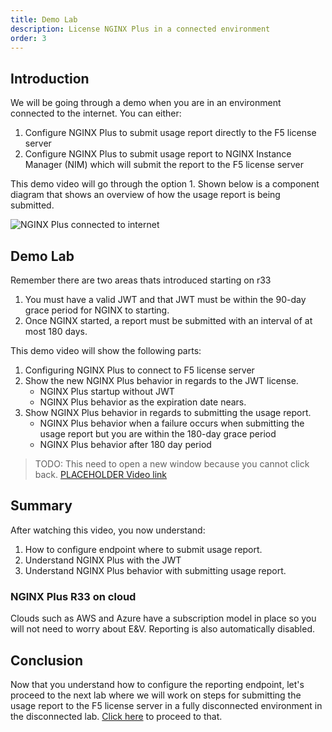 ```yaml
---
title: Demo Lab
description: License NGINX Plus in a connected environment
order: 3
---
```


## Introduction

We will be going through a demo when you are in an environment connected to the internet. You can either:

1. Configure NGINX Plus to submit usage report directly to the F5 license server
1. Configure NGINX Plus to submit usage report to NGINX Instance Manager (NIM) which will submit the report to the F5
license server

This demo video will go through the option 1. Shown below is a component diagram that shows an overview of how the
usage report is being submitted.

![NGINX Plus connected to internet](media/demo/1.png)

## Demo Lab

Remember there are two areas thats introduced starting on r33
1. You must have a valid JWT and that JWT must be within the 90-day grace period for NGINX to starting.
1. Once NGINX started, a report must be submitted with an interval of at most 180 days.

This demo video will show the following parts:
1. Configuring NGINX Plus to connect to F5 license server
1. Show the new NGINX Plus behavior in regards to the JWT license.
    - NGINX Plus startup without JWT
    - NGINX Plus behavior as the expiration date nears.
1. Show NGINX Plus behavior in regards to submitting the usage report.
    - NGINX Plus behavior when a failure occurs when submitting the usage report but you are within the 180-day grace
    period
    - NGINX Plus behavior after 180 day period

> TODO: This need to open a new window because you cannot click back.
[PLACEHOLDER Video link](https://f5.sharepoint.com/:v:/s/gscoe/ESHEZ24sDuRBpIpjz6thMNsBTZLcFCuuvujokU4pH_qDdw?e=zBGEFd)

## Summary

After watching this video, you now understand:
1. How to configure endpoint where to submit usage report.
1. Understand NGINX Plus with the JWT
1. Understand NGINX Plus behavior with submitting usage report.

### NGINX Plus R33 on cloud

Clouds such as AWS and Azure have a subscription model in place so you will not need to worry about E&V. Reporting is
also automatically disabled.

## Conclusion

Now that you understand how to configure the reporting endpoint, let's proceed to the next lab where we will work on
steps for submitting the usage report to the F5 license server in a fully disconnected environment in the disconnected
lab. [Click here](r33-4.mdx) to proceed to that.
